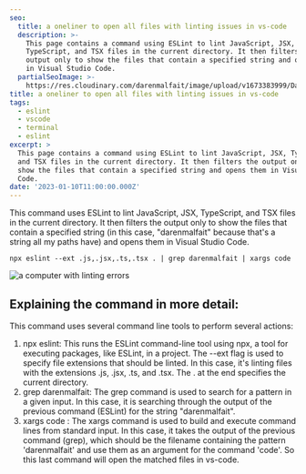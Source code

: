 ```yaml
---
seo:
  title: a oneliner to open all files with linting issues in vs-code
  description: >-
    This page contains a command using ESLint to lint JavaScript, JSX,
    TypeScript, and TSX files in the current directory. It then filters the
    output only to show the files that contain a specified string and opens them
    in Visual Studio Code.
  partialSeoImage: >-
    https://res.cloudinary.com/darenmalfait/image/upload/v1673383999/Daren_a_scared_computer_with_a_ribbons_around_it_plastic_3d_ren_f2ba46b1-7d12-4144-99b2-8c19461c2b6a_dm7mif.png
title: a oneliner to open all files with linting issues in vs-code
tags:
  - eslint
  - vscode
  - terminal
  - eslint
excerpt: >
  This page contains a command using ESLint to lint JavaScript, JSX, TypeScript,
  and TSX files in the current directory. It then filters the output only to
  show the files that contain a specified string and opens them in Visual Studio
  Code.
date: '2023-01-10T11:00:00.000Z'
---
```


This command uses ESLint to lint JavaScript, JSX, TypeScript, and TSX files in the current directory. It then filters the output only to show the files that contain a specified string (in this case, "darenmalfait" because that's a string all my paths have) and opens them in Visual Studio Code.

```
npx eslint --ext .js,.jsx,.ts,.tsx . | grep darenmalfait | xargs code
```

![a computer with linting errors](https://res.cloudinary.com/darenmalfait/image/upload/v1673383999/Daren_a_scared_computer_with_a_ribbons_around_it_plastic_3d_ren_f2ba46b1-7d12-4144-99b2-8c19461c2b6a_dm7mif.png "a computer with linting errors")

## Explaining the command in more detail:

This command uses several command line tools to perform several actions:

1. npx eslint: This runs the ESLint command-line tool using npx, a tool for executing packages, like ESLint, in a project. The --ext flag is used to specify file extensions that should be linted. In this case, it's linting files with the extensions .js, .jsx, .ts, and .tsx. The . at the end specifies the current directory.
2. grep darenmalfait: The grep command is used to search for a pattern in a given input. In this case, it is searching through the output of the previous command (ESLint) for the string "darenmalfait".
3. xargs code : The xargs command is used to build and execute command lines from standard input. In this case, it takes the output of the previous command (grep), which should be the filename containing the pattern 'darenmalfait' and use them as an argument for the command 'code'. So this last command will open the matched files in vs-code.

